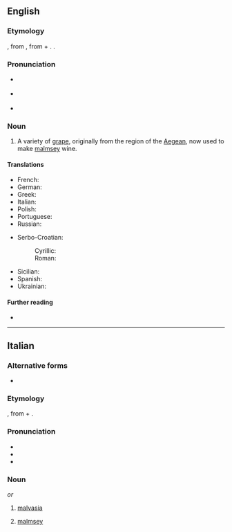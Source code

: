 {{also|Malvasia}}

==English==

===Etymology===
{{bor|en|it|-}}, from {{der|en|grc|Μονεμβασία||{{w|Monemvasia}}|pos=a city on the Peloponnese}}, from {{m|grc|μόνος||only one}} + {{m|grc|ἔμβασις||entering into|pos={{m|grc|ἐν|tr=-}} + {{m|grc|βάσις|tr=-}}}}. {{doublet|en|malvoisie}}.

===Pronunciation===
* {{a|UK}} {{IPA|en|/ˌmalvəˈsɪə/}}
* {{a|US}} {{IPA|en|/ˌmælvəˈsi.ə/|/ˌmælvəˈzi.ə/}}
* {{rhymes|en|ɪə|iːə|s2=4}}

===Noun===
{{en-noun|~}}

# A variety of [[grape]], originally from the region of the [[Aegean]], now used to make [[malmsey]] wine.

====Translations====
{{trans-top|grapevine used to make malmsey}}
* French: {{t+|fr|malvoisie|m|f}}
* German: {{t|de|Malvasier|m}}
* Greek: {{t|el|μαλβαζία|f}}
* Italian: {{t+|it|malvasia|f|m}}
* Polish: {{t+|pl|małmazja|f}}
* Portuguese: {{t+|pt|malvasia|m|f}}
* Russian: {{t+|ru|мальва́зия|f}}
{{trans-mid}}
* Serbo-Croatian:
*: Cyrillic: {{t|sh|ма̀лва̄зија|f}}
*: Roman: {{t+|sh|màlvāzija|f}}
* Sicilian: {{t|scn|marvasìa|m|f}}
* Spanish: {{t|es|malvasía|f}}
* Ukrainian: {{t|uk|мальва́зія|f}}
{{trans-bottom}}

====Further reading====
* {{pedialite}}

{{topics|en|Grapevines}}

----

==Italian==

===Alternative forms===
* {{alter|it|malvagia||archaic}}

===Etymology===
{{der|it|grc|Μονεμβασία||Monemvasia|pos=a city on the Peloponnese}}, from {{m|grc|μόνος||only one}} + {{m|grc|ἔμβασις||entering into|pos={{m|grc|ἐν|tr=-}} + {{m|grc|βάσις|tr=-}}}}.

===Pronunciation===
{{wikipedia|lang=it}}
* {{it-IPA|malvasìa}}
* {{rhymes|it|ia}}
* {{hyphenation|it|mal|va|sì|a}}

===Noun===
{{it-noun|f}} ''or'' {{it-noun|m|-}}

# {{lb|it|usually|_|uncountable}} [[#English|malvasia]] {{gloss|grapevine}}
# {{lb|it|usually|_|uncountable}} [[malmsey]] {{gloss|wine}}

{{C|it|Grapevines|Wines}}